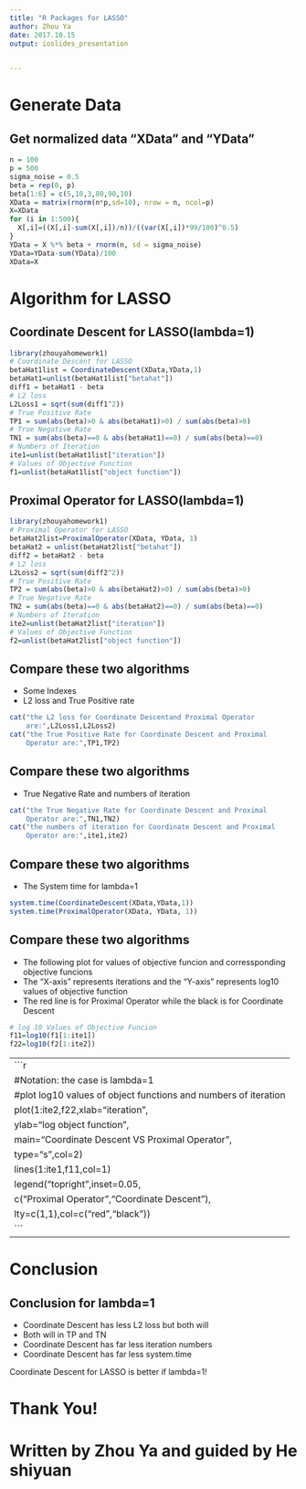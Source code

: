 ```yaml
---
title: "R Packages for LASSO"
author: Zhou Ya
date: 2017.10.15
output: ioslides_presentation

    
---
```


# Generate Data

## Get normalized data "XData" and "YData"  
```r
n = 100
p = 500
sigma_noise = 0.5
beta = rep(0, p)
beta[1:6] = c(5,10,3,80,90,10)
XData = matrix(rnorm(n*p,sd=10), nrow = n, ncol=p)
X=XData
for (i in 1:500){
  X[,i]=((X[,i]-sum(X[,i])/n))/((var(X[,i])*99/100)^0.5)
}
YData = X %*% beta + rnorm(n, sd = sigma_noise)
YData=YData-sum(YData)/100
XData=X
```


# Algorithm for LASSO

## Coordinate Descent for LASSO(lambda=1)
```r
library(zhouyahomework1)
# Coordinate Descent for LASSO
betaHat1list = CoordinateDescent(XData,YData,1)
betaHat1=unlist(betaHat1list["betahat"])
diff1 = betaHat1 - beta
# L2 loss
L2Loss1 = sqrt(sum(diff1^2))
# True Positive Rate
TP1 = sum(abs(beta)>0 & abs(betaHat1)>0) / sum(abs(beta)>0)
# True Negative Rate
TN1 = sum(abs(beta)==0 & abs(betaHat1)==0) / sum(abs(beta)==0)
# Numbers of Iteration
ite1=unlist(betaHat1list["iteration"])
# Values of Objective Function
f1=unlist(betaHat1list["object function"])
```


## Proximal Operator for LASSO(lambda=1)
```r
library(zhouyahomework1)
# Proximal Operator for LASSO
betaHat2list=ProximalOperator(XData, YData, 1)
betaHat2 = unlist(betaHat2list["betahat"])
diff2 = betaHat2 - beta
# L2 loss
L2Loss2 = sqrt(sum(diff2^2))
# True Positive Rate
TP2 = sum(abs(beta)>0 & abs(betaHat2)>0) / sum(abs(beta)>0)
# True Negative Rate
TN2 = sum(abs(beta)==0 & abs(betaHat2)==0) / sum(abs(beta)==0)
# Numbers of Iteration
ite2=unlist(betaHat2list["iteration"])
# Values of Objective Function
f2=unlist(betaHat2list["object function"])
```


## Compare these two algorithms
- Some Indexes
- L2 loss and True Positive rate
```r
cat("the L2 loss for Coordinate Descentand Proximal Operator 
    are:",L2Loss1,L2Loss2)
cat("the True Positive Rate for Coordinate Descent and Proximal 
    Operator are:",TP1,TP2)
```

## Compare these two algorithms
- True Negative Rate and numbers of iteration
```r
cat("the True Negative Rate for Coordinate Descent and Proximal 
    Operator are:",TN1,TN2)
cat("the numbers of iteration for Coordinate Descent and Proximal 
    Operator are:",ite1,ite2)
```

## Compare these two algorithms
- The System time for lambda=1
```r
system.time(CoordinateDescent(XData,YData,1))
system.time(ProximalOperator(XData, YData, 1))
```

## Compare these two algorithms
- The following plot for values of objective funcion and corressponding objective funcions
- The "X-axis" represents iterations and the "Y-axis" represents log10 values of objective function
- The red line is for Proximal Operator while the black is for Coordinate Descent
```r
# log 10 Values of Objective Funcion
f11=log10(f1[1:ite1])
f22=log10(f2[1:ite2])
```

---
```r
#Notation: the case is lambda=1
#plot log10 values of object functions and numbers of iteration
plot(1:ite2,f22,xlab="iteration",
ylab="log object function",
main="Coordinate Descent VS Proximal Operator ",
     type="s",col=2)
lines(1:ite1,f11,col=1)
legend("topright",inset=0.05,
c("Proximal Operator","Coordinate Descent"),
lty=c(1,1),col=c("red","black"))
```
---

# Conclusion
## Conclusion for lambda=1
- Coordinate Descent has less L2 loss but both will
- Both will in TP and TN
- Coordinate Descent has far less iteration numbers
- Coordinate Descent has far less system.time

<div class="red2">
Coordinate Descent for LASSO is better if lambda=1!
</div>


# Thank You!
# Written by Zhou Ya and guided by He shiyuan

